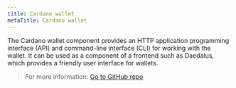 ```yaml
---
title: Cardano wallet
metaTitle: Cardano wallet
---
```


The Cardano wallet component provides an HTTP application programming interface (API) and command-line interface (CLI) for working with the wallet. It can be used as a component of a frontend such as Daedalus, which provides a friendly user interface for wallets. 

> For more information: [Go to GitHub repo <OpenInNew className='content-link' />](https://github.com/input-output-hk/cardano-wallet#overview)
